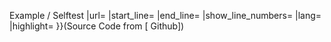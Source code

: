 <noinclude>
Example / Selftest
{{{{FULLPAGENAME}}|url=https://github.com/OpenSemanticLab/osw-python/blob/b83d590553231dcc74d849af7f40239ef43546e0/src/osw/core.py#L49-L61}}
<templatedata>
{
	"params": {
		"url": {
			"type": "url",
			"required": true,
			"suggested": true,
			"label": "Github (perma)link",
			"description": "When using line numbers (in the link or as parameter) use the permalink!",
			"example": "https://github.com/OpenSemanticLab/mediawiki-extensions-OpenSemanticLab/blob/ca3558f07d1eb90d504f8304ae0a93d8a3c2a85c/includes/OpenSemanticLab.php#L3-L12"
		},
		"start_line": {
			"type": "number",
			"label": "Start line",
			"description": "Start line of a sub-section of the file. Can also be specified in the link as #L3",
			"example": "3"
		},
		"end_line": {
			"type": "number",
			"label": "End line",
			"description": "Start line of a sub-section of the file. Can also be specified in the link as #L3-L12",
			"example": "12"
		},
		"show_line_numbers": {
			"type": "boolean",
			"label": "Show line numbers",
			"description": "If selected, line numbers are displayed",
			"autovalue": "0"
		},
		"lang": {
			"type": "string",
			"label": "Language",
			"description": "Language for the syntax highlighting. Auto-detected from the file suffix (e. g. \".py\") for some languages, defaults to \"text\".",
			"example": "python"
		},
		"highlight": {
			"type": "string",
			"label": "Highlighted lines",
			"description": "List of lines or line ranges to highlight. Line numbers are absolute and must be between start and end line of a block selection.",
			"example": "5,7,9-10",
			"suggested": true
		},
		"uuid": {
			"label": "UUID (auto-generated, should not be changed)",
			"type": "string",
			"autovalue": "{{subst:UUID}}",
			"required": true
		}
	},
	"format": "block",
	"description": "Embeds a source code block from github with syntax highlighting",
	"paramOrder": [
		"url",
		"start_line",
		"end_line",
		"show_line_numbers",
		"lang",
		"highlight",
		"uuid"
	]
}
</templatedata>
</noinclude>

<includeonly>{{#invoke:Viewer/Github|code
|uuid={{{uuid|}}}
|url={{{url|}}}
|start_line={{{start_line|}}}
|end_line={{{end_line|}}}
|show_line_numbers={{{show_line_numbers|}}}
|lang={{{lang|}}}
|highlight={{{highlight|}}}
}}(Source Code from [{{{url|}}} Github])</includeonly>